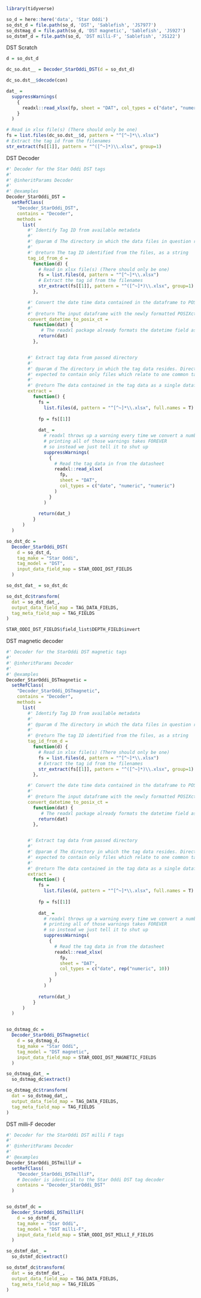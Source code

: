 ```r
library(tidyverse)

so_d = here::here('data', 'Star Oddi')
so_dst_d = file.path(so_d, 'DST', 'Sablefish', 'JS7977')
so_dstmag_d = file.path(so_d, 'DST magnetic', 'Sablefish', 'JS927')
so_dstmf_d = file.path(so_d, 'DST milli-F', 'Sablefish', 'JS122')
```


DST Scratch
```r
d = so_dst_d

dc_so.dst__ = Decoder_StarOddi_DST(d = so_dst_d)

dc_so.dst__$decode(con)

dat_ = 
  suppressWarnings(
    {
      readxl::read_xlsx(fp, sheet = "DAT", col_types = c("date", "numeric", "numeric"))
    }
  )
```
```r
# Read in xlsx file(s) (There should only be one)
fs = list.files(dc_so.dst__$d, pattern = "^[^~]*\\.xlsx")
# Extract the tag id from the filenames
str_extract(fs[[1]], pattern = "^([^~]*)\\.xlsx", group=1)
```




DST Decoder
```r
#' Decoder for the Star Oddi DST tags
#'
#' @inheritParams Decoder
#'
#' @examples
Decoder_StarOddi_DST =
  setRefClass(
    "Decoder_StarOddi_DST",
    contains = "Decoder",
    methods =
      list(
        #' Identify Tag ID from available metadata
        #'
        #' @param d The directory in which the data files in question reside
        #'
        #' @return The tag ID identified from the files, as a string
        tag_id_from_d =
          function(d) {
            # Read in xlsx file(s) (There should only be one)
            fs = list.files(d, pattern = "^[^~]*\\.xlsx")
            # Extract the tag id from the filenames
            str_extract(fs[[1]], pattern = "^([^~]*)\\.xlsx", group=1)
          },

        #' Convert the date time data contained in the dataframe to POSIXct format
        #'
        #' @return The input dataframe with the newly formatted POSIXct timestamp
        convert_datetime_to_posix_ct =
          function(dat) {
             # The readxl package already formats the datetime field as POSIXct
            return(dat)
          },


        #' Extract tag data from passed directory
        #'
        #' @param d The directory in which the tag data resides. Directory is
        #' expected to contain only files which relate to one common tag.
        #'
        #' @return The data contained in the tag data as a single dataframe
        extract =
          function() {
            fs =
              list.files(d, pattern = "^[^~]*\\.xlsx", full.names = T)
            
            fp = fs[[1]]
            
            dat_ = 
              # readxl throws up a warning every time we convert a number to a datetime
              # printing all of those warnings takes FOREVER
              # so instead we just tell it to shut up
              suppressWarnings(
                {
                  # Read the tag data in from the datasheet
                  readxl::read_xlsx(
                    fp, 
                    sheet = "DAT", 
                    col_types = c("date", "numeric", "numeric")                
                  )
                }
              )
            
            return(dat_)
          }
      )
  )

so_dst_dc = 
  Decoder_StarOddi_DST(
    d = so_dst_d,
    tag_make = "Star Oddi",
    tag_model = "DST",
    input_data_field_map = STAR_ODDI_DST_FIELDS
  )

so_dst_dat_ = so_dst_dc

so_dst_dc$transform(
  dat = so_dst_dat_,
  output_data_field_map = TAG_DATA_FIELDS,
  tag_meta_field_map = TAG_FIELDS
)

STAR_ODDI_DST_FIELDS$field_list$DEPTH_FIELD$invert
```

DST magnetic decoder
```r
#' Decoder for the StarOddi DST magnetic tags
#'
#' @inheritParams Decoder
#'
#' @examples
Decoder_StarOddi_DSTmagnetic =
  setRefClass(
    "Decoder_StarOddi_DSTmagnetic",
    contains = "Decoder",
    methods =
      list(
        #' Identify Tag ID from available metadata
        #'
        #' @param d The directory in which the data files in question reside
        #'
        #' @return The tag ID identified from the files, as a string
        tag_id_from_d =
          function(d) {
            # Read in xlsx file(s) (There should only be one)
            fs = list.files(d, pattern = "^[^~]*\\.xlsx")
            # Extract the tag id from the filenames
            str_extract(fs[[1]], pattern = "^([^~]*)\\.xlsx", group=1)
          },

        #' Convert the date time data contained in the dataframe to POSIXct format
        #'
        #' @return The input dataframe with the newly formatted POSIXct timestamp
        convert_datetime_to_posix_ct =
          function(dat) {
             # The readxl package already formats the datetime field as POSIXct
            return(dat)
          },


        #' Extract tag data from passed directory
        #'
        #' @param d The directory in which the tag data resides. Directory is
        #' expected to contain only files which relate to one common tag.
        #'
        #' @return The data contained in the tag data as a single dataframe
        extract =
          function() {
            fs =
              list.files(d, pattern = "^[^~]*\\.xlsx", full.names = T)
            
            fp = fs[[1]]
            
            dat_ = 
              # readxl throws up a warning every time we convert a number to a datetime
              # printing all of those warnings takes FOREVER
              # so instead we just tell it to shut up
              suppressWarnings(
                {
                  # Read the tag data in from the datasheet
                  readxl::read_xlsx(
                    fp, 
                    sheet = "DAT", 
                    col_types = c("date", rep("numeric", 10))                
                  )
                }
              )
            
            return(dat_)
          }
      )
  )


so_dstmag_dc = 
  Decoder_StarOddi_DSTmagnetic(
    d = so_dstmag_d,
    tag_make = "Star Oddi",
    tag_model = "DST magnetic",
    input_data_field_map = STAR_ODDI_DST_MAGNETIC_FIELDS
  )

so_dstmag_dat_ = 
  so_dstmag_dc$extract()

so_dstmag_dc$transform(
  dat = so_dstmag_dat_,
  output_data_field_map = TAG_DATA_FIELDS,
  tag_meta_field_map = TAG_FIELDS
)
```


DST milli-F decoder
```r
#' Decoder for the StarOddi DST milli F tags
#'
#' @inheritParams Decoder
#'
#' @examples
Decoder_StarOddi_DSTmilliF =
  setRefClass(
    "Decoder_StarOddi_DSTmilliF",
    # Decoder is identical to the Star Oddi DST tag decoder
    contains = "Decoder_StarOddi_DST"
  )


so_dstmf_dc = 
  Decoder_StarOddi_DSTmilliF(
    d = so_dstmf_d,
    tag_make = "Star Oddi",
    tag_model = "DST milli-F",
    input_data_field_map = STAR_ODDI_DST_MILLI_F_FIELDS
  )

so_dstmf_dat_ = 
  so_dstmf_dc$extract()

so_dstmf_dc$transform(
  dat = so_dstmf_dat_,
  output_data_field_map = TAG_DATA_FIELDS,
  tag_meta_field_map = TAG_FIELDS
)
```


































